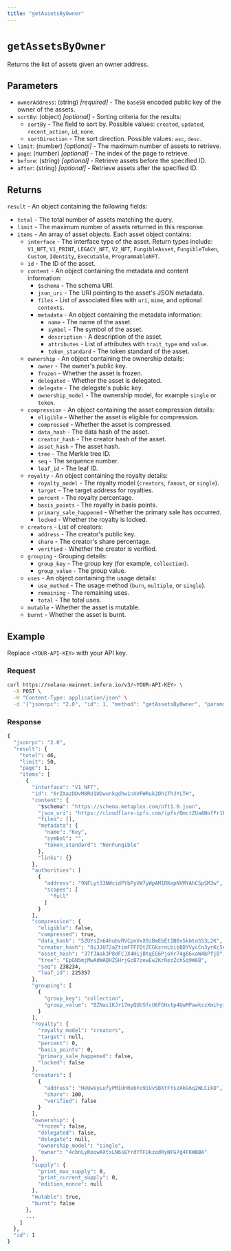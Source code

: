 ```yaml
---
title: "getAssetsByOwner"
---
```



# `getAssetsByOwner`

Returns the list of assets given an owner address. <CreditCost network="solana" method="getAssetsByOwner" />

## Parameters

- `ownerAddress`: (string) _[required]_ - The `base58` encoded public key of the owner of the assets.
- `sortBy`: (object) _[optional]_ - Sorting criteria for the results:
  - `sortBy` - The field to sort by. Possible values: `created`, `updated`, `recent_action`, `id`, `none`.
  - `sortDirection` - The sort direction. Possible values: `asc`, `desc`.
- `limit`: (number) _[optional]_ - The maximum number of assets to retrieve.
- `page`: (number) _[optional]_ - The index of the page to retrieve.
- `before`: (string) _[optional]_ - Retrieve assets before the specified ID.
- `after`: (string) _[optional]_ - Retrieve assets after the specified ID.

## Returns

`result` - An object containing the following fields:

- `total` - The total number of assets matching the query.
- `limit` - The maximum number of assets returned in this response.
- `items` - An array of asset objects. Each asset object contains:
  - `interface` - The interface type of the asset. Return types include: `V1_NFT`, `V1_PRINT`, `LEGACY_NFT`,
      `V2_NFT`, `FungibleAsset`, `FungibleToken`, `Custom`, `Identity`, `Executable`, `ProgrammableNFT`.
  - `id` - The ID of the asset.
  - `content` - An object containing the metadata and content information:
    - `$schema` - The schema URI.
    - `json_uri` - The URI pointing to the asset's JSON metadata.
    - `files` - List of associated files with `uri`, `mime`, and optional `contexts`.
    - `metadata` - An object containing the metadata information:
      - `name` - The name of the asset.
      - `symbol` - The symbol of the asset.
      - `description` - A description of the asset.
      - `attributes` - List of attributes with `trait_type` and `value`.
      - `token_standard` - The token standard of the asset.
  - `ownership` - An object containing the ownership details:
    - `owner` - The owner's public key.
    - `frozen` - Whether the asset is frozen.
    - `delegated` - Whether the asset is delegated.
    - `delegate` - The delegate's public key.
    - `ownership_model` - The ownership model, for example `single` or `token`.
  - `compression` - An object containing the asset compression details:
    - `eligible` - Whether the asset is eligible for compression.
    - `compressed` - Whether the asset is compressed.
    - `data_hash` - The data hash of the asset.
    - `creator_hash` - The creator hash of the asset.
    - `asset_hash` - The asset hash.
    - `tree` - The Merkle tree ID.
    - `seq` - The sequence number.
    - `leaf_id` - The leaf ID.
  - `royalty` - An object containing the royalty details:
    - `royalty_model` - The royalty model (`creators`, `fanout`, or `single`).
    - `target` - The target address for royalties.
    - `percent` - The royalty percentage.
    - `basis_points` - The royalty in basis points.
    - `primary_sale_happened` - Whether the primary sale has occurred.
    - `locked` - Whether the royalty is locked.
  - `creators` - List of creators:
    - `address` - The creator's public key.
    - `share` - The creator's share percentage.
    - `verified` - Whether the creator is verified.
  - `grouping` - Grouping details:
    - `group_key` - The group key (for example, `collection`).
    - `group_value` - The group value.
  - `uses` - An object containing the usage details:
    - `use_method` - The usage method (`burn`, `multiple`, or `single`).
    - `remaining` - The remaining uses.
    - `total` - The total uses.
  - `mutable` - Whether the asset is mutable.
  - `burnt` - Whether the asset is burnt.

## Example

Replace `<YOUR-API-KEY>` with your API key.

### Request

<Tabs>
  <TabItem value="curl">

  ```bash
  curl https://solana-mainnet.infura.io/v3/<YOUR-API-KEY> \
    -X POST \
    -H "Content-Type: application/json" \
    -d '{"jsonrpc": "2.0", "id": 1, "method": "getAssetsByOwner", "params": ["4cbnLyRoowAXtxLN6sEYrdYTFUkzodRyNFG7g4FKWBBA", {"sortBy": "created", "sortDirection": "desc"}, 50, 1, null, null]}'
  ```
  </TabItem>
</Tabs>

### Response

<Tabs>
  <TabItem value="JSON">

  ```bash
  {
    "jsonrpc": "2.0",
    "result": {
      "total": 46,
      "limit": 50,
      "page": 1,
      "items": [
        {
          "interface": "V1_NFT",
          "id": "6rZXazDDvM8RU1UDwunkqdhw1nXVFWRuk2Dh1ThJYLTH",
          "content": {
            "$schema": "https://schema.metaplex.com/nft1.0.json",
            "json_uri": "https://cloudflare-ipfs.com/ipfs/QmctZUaANofFr1BLgWQchwjcUMYEX2ZSx2LpDSHSRtQj5m",
            "files": [],
            "metadata": {
              "name": "Key",
              "symbol": "",
              "token_standard": "NonFungible"
            },
            "links": {}
          },
          "authorities": [
            {
              "address": "9NFLyt33NWcidPYbPyVW7yWpAM1RKepNVMYAhCSpSM3w",
              "scopes": [
                "full"
              ]
            }
          ],
          "compression": {
            "eligible": false,
            "compressed": true,
            "data_hash": "5ZUYsZn64hubvRVCpnVxX9iBmEbEt1N8v5kbtoSS3L2K",
            "creator_hash": "8i3JU72aZtimFTFFQtZCGkzrnLbibBDYVycCn3yrKc5e",
            "asset_hash": "37fJAak3P8dFCJX4HijBtqEG6PjoXr74g86xaW4bPfjB",
            "tree": "EpGN5mjMwAdWAQHZSHrjGcB7zewEw2KrRezZchSq9W6B",
            "seq": 238234,
            "leaf_id": 225357
          },
          "grouping": [
            {
              "group_key": "collection",
              "group_value": "BZNai1KJr17myQUUSfcU6FGHxtp4UwMPawkszXmihyiJ"
            }
          ],
          "royalty": {
            "royalty_model": "creators",
            "target": null,
            "percent": 0,
            "basis_points": 0,
            "primary_sale_happened": false,
            "locked": false
          },
          "creators": [
            {
              "address": "HeUwVyLufyPMiUnRe6Fo9iUvSBXtFYszAkG6q2WLCikD",
              "share": 100,
              "verified": false
            }
          ],
          "ownership": {
            "frozen": false,
            "delegated": false,
            "delegate": null,
            "ownership_model": "single",
            "owner": "4cbnLyRoowAXtxLN6sEYrdYTFUkzodRyNFG7g4FKWBBA"
          },
          "supply": {
            "print_max_supply": 0,
            "print_current_supply": 0,
            "edition_nonce": null
          },
          "mutable": true,
          "burnt": false
        },
        ...
      ]
    },
    "id": 1
  }
  ```

  </TabItem>
</Tabs>
